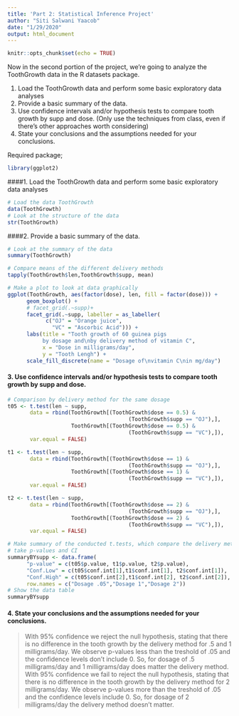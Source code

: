 ```yaml
---
title: 'Part 2: Statistical Inference Project'
author: "Siti Salwani Yaacob"
date: "1/29/2020"
output: html_document
---
```


```r
knitr::opts_chunk$set(echo = TRUE)
```

Now in the second portion of the project, we’re going to analyze the ToothGrowth data in the R datasets package.

(@) Load the ToothGrowth data and perform some basic exploratory data analyses
(@) Provide a basic summary of the data.
(@) Use confidence intervals and/or hypothesis tests to compare tooth growth by supp and dose. (Only use the techniques from class, even if there’s other approaches worth considering)
(@) State your conclusions and the assumptions needed for your conclusions.

Required package;
```r
library(ggplot2)
```

####1. Load the ToothGrowth data and perform some basic exploratory data analyses

```r
# Load the data ToothGrowth
data(ToothGrowth)
# Look at the structure of the data
str(ToothGrowth)

```

####2. Provide a basic summary of the data.
```r
# Look at the summary of the data
summary(ToothGrowth)
```

```r
# Compare means of the different delivery methods
tapply(ToothGrowth$len,ToothGrowth$supp, mean)
```

```r
# Make a plot to look at data graphically
ggplot(ToothGrowth, aes(factor(dose), len, fill = factor(dose))) +
      geom_boxplot() +
      # facet_grid(.~supp)+
      facet_grid(.~supp, labeller = as_labeller(
            c("OJ" = "Orange juice", 
              "VC" = "Ascorbic Acid"))) +
      labs(title = "Tooth growth of 60 guinea pigs 
           by dosage and\nby delivery method of vitamin C",
           x = "Dose in milligrams/day", 
           y = "Tooth Lengh") +
      scale_fill_discrete(name = "Dosage of\nvitamin C\nin mg/day")
```
 
#### 3. Use confidence intervals and/or hypothesis tests to compare tooth growth by supp and dose.
 
```r
# Comparison by delivery method for the same dosage
t05 <- t.test(len ~ supp, 
       data = rbind(ToothGrowth[(ToothGrowth$dose == 0.5) & 
                                      (ToothGrowth$supp == "OJ"),],
                    ToothGrowth[(ToothGrowth$dose == 0.5) & 
                                      (ToothGrowth$supp == "VC"),]), 
       var.equal = FALSE)

t1 <- t.test(len ~ supp, 
       data = rbind(ToothGrowth[(ToothGrowth$dose == 1) & 
                                      (ToothGrowth$supp == "OJ"),],
                    ToothGrowth[(ToothGrowth$dose == 1) & 
                                      (ToothGrowth$supp == "VC"),]), 
       var.equal = FALSE)

t2 <- t.test(len ~ supp, 
       data = rbind(ToothGrowth[(ToothGrowth$dose == 2) & 
                                      (ToothGrowth$supp == "OJ"),],
                    ToothGrowth[(ToothGrowth$dose == 2) & 
                                      (ToothGrowth$supp == "VC"),]), 
       var.equal = FALSE)

# Make summary of the conducted t.tests, which compare the delivery methods by dosage
# take p-values and CI
summaryBYsupp <- data.frame(
      "p-value" = c(t05$p.value, t1$p.value, t2$p.value),
      "Conf.Low" = c(t05$conf.int[1],t1$conf.int[1], t2$conf.int[1]),
      "Conf.High" = c(t05$conf.int[2],t1$conf.int[2], t2$conf.int[2]),
      row.names = c("Dosage .05","Dosage 1","Dosage 2"))
# Show the data table 
summaryBYsupp
```
 
#### 4.  State your conclusions and the assumptions needed for your conclusions.
> With 95% confidence we reject the null hypothesis, stating that there is no difference in the tooth growth by the delivery method for .5 and 1 milligrams/day. We observe p-values less than the treshold of .05 and the confidence levels don’t include 0. So, for dosage of .5 milligrams/day and 1 milligrams/day does matter the delivery method. With 95% confidence we fail to reject the null hypothesis, stating that there is no difference in the tooth  growth by the delivery method for 2 milligrams/day. We observe p-values more than the treshold of .05 and the  confidence levels include 0. So, for dosage of 2 milligrams/day the delivery method doesn’t matter.
